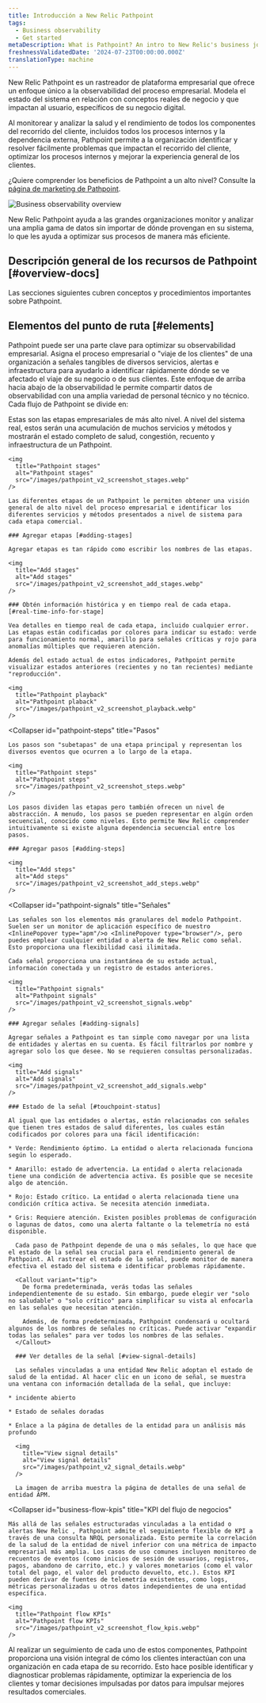 ```yaml
---
title: Introducción a New Relic Pathpoint
tags:
  - Business observability
  - Get started
metaDescription: What is Pathpoint? An intro to New Relic's business journey observability.
freshnessValidatedDate: '2024-07-23T00:00:00.000Z'
translationType: machine
---
```


New Relic Pathpoint es un rastreador de plataforma empresarial que ofrece un enfoque único a la observabilidad del proceso empresarial. Modela el estado del sistema en relación con conceptos reales de negocio y que impactan al usuario, específicos de su negocio digital.

Al monitorear y analizar la salud y el rendimiento de todos los componentes del recorrido del cliente, incluidos todos los procesos internos y la dependencia externa, Pathpoint permite a la organización identificar y resolver fácilmente problemas que impactan el recorrido del cliente, optimizar los procesos internos y mejorar la experiencia general de los clientes.

¿Quiere comprender los beneficios de Pathpoint a un alto nivel? Consulte la [página de marketing de Pathpoint](https://newrelic.com/platform/pathpoint).

<img
  title="Business observability overview"
  alt="Business observability overview"
  src="/images/business-observability_diagram_NR-biz-obs-overview.webp"
/>

<figcaption>
  New Relic Pathpoint ayuda a las grandes organizaciones monitor y analizar una amplia gama de datos sin importar de dónde provengan en su sistema, lo que les ayuda a optimizar sus procesos de manera más eficiente.
</figcaption>

## Descripción general de los recursos de Pathpoint [#overview-docs]

Las secciones siguientes cubren conceptos y procedimientos importantes sobre Pathpoint.

## Elementos del punto de ruta [#elements]

Pathpoint puede ser una parte clave para optimizar su observabilidad empresarial. Asigna el proceso empresarial o "viaje de los clientes" de una organización a señales tangibles de diversos servicios, alertas e infraestructura para ayudarlo a identificar rápidamente dónde se ve afectado el viaje de su negocio o de sus clientes. Este enfoque de arriba hacia abajo de la observabilidad le permite compartir datos de observabilidad con una amplia variedad de personal técnico y no técnico. Cada flujo de Pathpoint se divide en:

<CollapserGroup>
  <Collapser
    id="pathpoint-stages"
    title="Etapas"
  >
    Estas son las etapas empresariales de más alto nivel. A nivel del sistema real, estos serán una acumulación de muchos servicios y métodos y mostrarán el estado completo de salud, congestión, recuento y infraestructura de un Pathpoint.

    <img
      title="Pathpoint stages"
      alt="Pathpoint stages"
      src="/images/pathpoint_v2_screenshot_stages.webp"
    />

    Las diferentes etapas de un Pathpoint le permiten obtener una visión general de alto nivel del proceso empresarial e identificar los diferentes servicios y métodos presentados a nivel de sistema para cada etapa comercial.

    ### Agregar etapas [#adding-stages]

    Agregar etapas es tan rápido como escribir los nombres de las etapas.

    <img
      title="Add stages"
      alt="Add stages"
      src="/images/pathpoint_v2_screenshot_add_stages.webp"
    />

    ### Obtén información histórica y en tiempo real de cada etapa. [#real-time-info-for-stage]

    Vea detalles en tiempo real de cada etapa, incluido cualquier error. Las etapas están codificadas por colores para indicar su estado: verde para funcionamiento normal, amarillo para señales críticas y rojo para anomalías múltiples que requieren atención.

    Además del estado actual de estos indicadores, Pathpoint permite visualizar estados anteriores (recientes y no tan recientes) mediante "reproducción".

    <img
      title="Pathpoint playback"
      alt="Pathpoint plaback"
      src="/images/pathpoint_v2_screenshot_playback.webp"
    />
  </Collapser>

  <Collapser
    id="pathpoint-steps"
    title="Pasos"
  >
    Los pasos son "subetapas" de una etapa principal y representan los diversos eventos que ocurren a lo largo de la etapa.

    <img
      title="Pathpoint steps"
      alt="Pathpoint steps"
      src="/images/pathpoint_v2_screenshot_steps.webp"
    />

    Los pasos dividen las etapas pero también ofrecen un nivel de abstracción. A menudo, los pasos se pueden representar en algún orden secuencial, conocido como niveles. Esto permite New Relic comprender intuitivamente si existe alguna dependencia secuencial entre los pasos.

    ### Agregar pasos [#adding-steps]

    <img
      title="Add steps"
      alt="Add steps"
      src="/images/pathpoint_v2_screenshot_add_steps.webp"
    />
  </Collapser>

  <Collapser
    id="pathpoint-signals"
    title="Señales"
  >
    Las señales son los elementos más granulares del modelo Pathpoint. Suelen ser un monitor de aplicación específico de nuestro <InlinePopover type="apm"/>o <InlinePopover type="browser"/>, pero puedes emplear cualquier entidad o alerta de New Relic como señal. Esto proporciona una flexibilidad casi ilimitada.

    Cada señal proporciona una instantánea de su estado actual, información conectada y un registro de estados anteriores.

    <img
      title="Pathpoint signals"
      alt="Pathpoint signals"
      src="/images/pathpoint_v2_screenshot_signals.webp"
    />

    ### Agregar señales [#adding-signals]

    Agregar señales a Pathpoint es tan simple como navegar por una lista de entidades y alertas en su cuenta. Es fácil filtrarlos por nombre y agregar solo los que desee. No se requieren consultas personalizadas.

    <img
      title="Add signals"
      alt="Add signals"
      src="/images/pathpoint_v2_screenshot_add_signals.webp"
    />

    ### Estado de la señal [#touchpoint-status]

    Al igual que las entidades o alertas, están relacionadas con señales que tienen tres estados de salud diferentes, los cuales están codificados por colores para una fácil identificación:

    * Verde: Rendimiento óptimo. La entidad o alerta relacionada funciona según lo esperado.

    * Amarillo: estado de advertencia. La entidad o alerta relacionada tiene una condición de advertencia activa. Es posible que se necesite algo de atención.

    * Rojo: Estado crítico. La entidad o alerta relacionada tiene una condición crítica activa. Se necesita atención inmediata.

    * Gris: Requiere atención. Existen posibles problemas de configuración o lagunas de datos, como una alerta faltante o la telemetría no está disponible.

      Cada paso de Pathpoint depende de una o más señales, lo que hace que el estado de la señal sea crucial para el rendimiento general de Pathpoint. Al rastrear el estado de la señal, puede monitor de manera efectiva el estado del sistema e identificar problemas rápidamente.

      <Callout variant="tip">
        De forma predeterminada, verás todas las señales independientemente de su estado. Sin embargo, puede elegir ver "solo no saludable" o "solo crítico" para simplificar su vista al enfocarla en las señales que necesitan atención.

        Además, de forma predeterminada, Pathpoint condensará u ocultará algunos de los nombres de señales no críticas. Puede activar "expandir todas las señales" para ver todos los nombres de las señales.
      </Callout>

      ### Ver detalles de la señal [#view-signal-details]

      Las señales vinculadas a una entidad New Relic adoptan el estado de salud de la entidad. Al hacer clic en un icono de señal, se muestra una ventana con información detallada de la señal, que incluye:

    * incidente abierto

    * Estado de señales doradas

    * Enlace a la página de detalles de la entidad para un análisis más profundo

      <img
        title="View signal details"
        alt="View signal details"
        src="/images/pathpoint_v2_signal_details.webp"
      />

      La imagen de arriba muestra la página de detalles de una señal de entidad APM.
  </Collapser>

  <Collapser
    id="business-flow-kpis"
    title="KPI del flujo de negocios"
  >
    Más allá de las señales estructuradas vinculadas a la entidad o alertas New Relic , Pathpoint admite el seguimiento flexible de KPI a través de una consulta NRQL personalizada. Esto permite la correlación de la salud de la entidad de nivel inferior con una métrica de impacto empresarial más amplia. Los casos de uso comunes incluyen monitoreo de recuentos de eventos (como inicios de sesión de usuarios, registros, pagos, abandono de carrito, etc.) y valores monetarios (como el valor total del pago, el valor del producto devuelto, etc.). Estos KPI pueden derivar de fuentes de telemetría existentes, como logs, métricas personalizadas u otros datos independientes de una entidad específica.

    <img
      title="Pathpoint flow KPIs"
      alt="Pathpoint flow KPIs"
      src="/images/pathpoint_v2_screenshot_flow_kpis.webp"
    />
  </Collapser>
</CollapserGroup>

Al realizar un seguimiento de cada uno de estos componentes, Pathpoint proporciona una visión integral de cómo los clientes interactúan con una organización en cada etapa de su recorrido. Esto hace posible identificar y diagnosticar problemas rápidamente, optimizar la experiencia de los clientes y tomar decisiones impulsadas por datos para impulsar mejores resultados comerciales.

